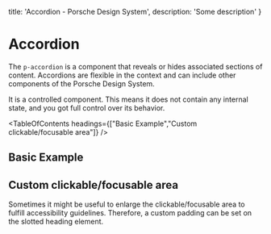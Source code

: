 
  title: 'Accordion - Porsche Design System',
  description: 'Some description'
}

# Accordion <ComponentStatus tagName="p-accordion"></ComponentStatus>

The `p-accordion` is a component that reveals or hides associated sections of content.
Accordions are flexible in the context and can include other components of the Porsche Design System.

It is a controlled component. This means it does not contain any internal state, and you got full control over its
behavior.

<TableOfContents headings={["Basic Example","Custom clickable/focusable area"]} />

## Basic Example

<ComponentExample story={accordionStory} />

## Custom clickable/focusable area

Sometimes it might be useful to enlarge the clickable/focusable area to fulfill accessibility guidelines. Therefore, a
custom padding can be set on the slotted heading element.

<ComponentExample story={accordionStoryExpandedClickArea} />